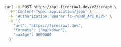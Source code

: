 ```bash cURL
curl -X POST https://api.firecrawl.dev/v2/scrape \
  -H 'Content-Type: application/json' \
  -H 'Authorization: Bearer fc-<YOUR_API_KEY>' \
  -d '{
    "url": "https://firecrawl.dev",
    "formats": ["markdown"],
    "maxAge": 3600000
  }'
```
